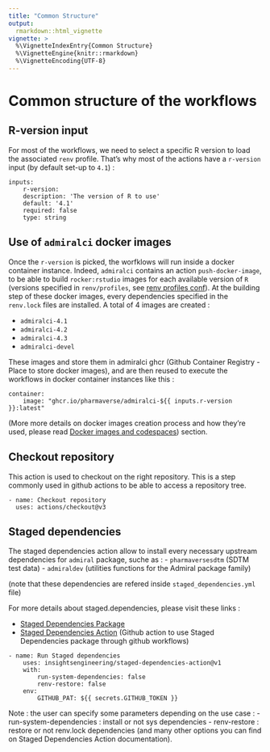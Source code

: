 ```yaml
---
title: "Common Structure"
output: 
  rmarkdown::html_vignette
vignette: >
  %\VignetteIndexEntry{Common Structure}
  %\VignetteEngine{knitr::rmarkdown}
  %\VignetteEncoding{UTF-8}
---
```


# Common structure of the workflows

## R-version input

For most of the workflows, we need to select a specific R version to load the associated `renv` profile.
That's why most of the actions have a `r-version` input (by default set-up to `4.1`) :

```
inputs:
    r-version:
    description: 'The version of R to use'
    default: '4.1'
    required: false
    type: string
```

## Use of `admiralci` docker images

Once the `r-version` is picked, the worfklows will run inside a docker container instance. Indeed, `admiralci` contains an action `push-docker-image`, to be able to build `rocker:rstudio` images
for each available version of `R` (versions specified in `renv/profiles`, see [renv profiles conf](get_started.html#renv-profiles-configuration-handling-several-r-versions)). 
At the building step of these docker images, every dependencies specified in the `renv.lock` files are installed.
A total of 4 images are created :

- `admiralci-4.1`
- `admiralci-4.2`
- `admiralci-4.3`
- `admiralci-devel`

These images and store them in admiralci ghcr (Github Container Registry - Place to store docker images), and are then reused to execute the workflows in docker container instances like this :

```
container:
    image: "ghcr.io/pharmaverse/admiralci-${{ inputs.r-version }}:latest"
```

(More more details on docker images creation process and how they're used, please read [Docker images and codespaces](docker_and_codespaces.html)) section.

## Checkout repository

This action is used to checkout on the right repository. This is a step commonly used in github actions to be able to access a repository tree.

```
- name: Checkout repository
  uses: actions/checkout@v3
```

## Staged dependencies

The staged dependencies action allow to install every necessary upstream dependencies for `admiral` package, suche as :
- `pharmaversesdtm` (SDTM test data)
- `admiraldev` (utilities functions for the Admiral package family)

(note that these dependencies are refered inside `staged_dependencies.yml` file)

For more details about staged.dependencies, please visit these links :

- [Staged Dependencies Package](https://github.com/openpharma/staged.dependencies)
- [Staged Dependencies Action](https://github.com/insightsengineering/staged-dependencies-action) (Github action to use Staged Dependencies package through github workflows)

```
- name: Run Staged dependencies
    uses: insightsengineering/staged-dependencies-action@v1
    with:
        run-system-dependencies: false
        renv-restore: false
    env:
        GITHUB_PAT: ${{ secrets.GITHUB_TOKEN }}
```

Note : the user can specify some parameters depending on the use case :
- run-system-dependencies : install or not sys dependencies
- renv-restore : restore or not renv.lock dependencies
(and many other options you can find on Staged Dependencies Action documentation).